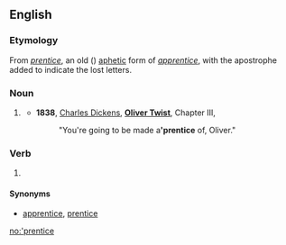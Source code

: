 ==English==

===Etymology===
From ''[[prentice]]'', an old ({{etyl|enm|en}}) [[aphetic]] form of ''[[apprentice]]'', with the apostrophe added to indicate the lost letters.

===Noun===
{{en-noun|s}}

# {{context|obsolete|lang=en}} {{abbreviation of|apprentice}}
#* '''1838''', [[w:Charles Dickens|Charles Dickens]], '''[[w:Oliver Twist|Oliver Twist]]''', Chapter III,
#*: "You're going to be made a''' 'prentice''' of, Oliver."

===Verb===
{{en-verb|'prentic|ing}}

# {{context|obsolete|lang=en}} {{abbreviation of|apprentice}}

====Synonyms====
* {{sense|noun, verb}} [[apprentice]], [[prentice]]

[[no:'prentice]]